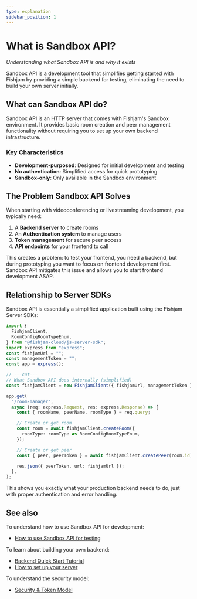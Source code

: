 ```yaml
---
type: explanation
sidebar_position: 1
---
```


# What is Sandbox API?

_Understanding what Sandbox API is and why it exists_

Sandbox API is a development tool that simplifies getting started with Fishjam by providing a simple backend for testing, eliminating the need to build your own server initially.

## What can Sandbox API do?

Sandbox API is an HTTP server that comes with Fishjam's Sandbox environment.
It provides basic room creation and peer management functionality without requiring you to set up your own backend infrastructure.

### Key Characteristics

- **Development-purposed**: Designed for initial development and testing
- **No authentication**: Simplified access for quick prototyping
- **Sandbox-only**: Only available in the Sandbox environment

## The Problem Sandbox API Solves

When starting with videoconferencing or livestreaming development, you typically need:

1. A **Backend server** to create rooms
2. An **Authentication system** to manage users
3. **Token management** for secure peer access
4. **API endpoints** for your frontend to call

This creates a problem: to test your frontend, you need a backend, but during prototyping you want to focus on frontend development first.
Sandbox API mitigates this issue and allows you to start frontend development ASAP.

## Relationship to Server SDKs

Sandbox API is essentially a simplified application built using the Fishjam Server SDKs:

```typescript
import {
  FishjamClient,
  RoomConfigRoomTypeEnum,
} from "@fishjam-cloud/js-server-sdk";
import express from "express";
const fishjamUrl = "";
const managementToken = "";
const app = express();

// ---cut---
// What Sandbox API does internally (simplified)
const fishjamClient = new FishjamClient({ fishjamUrl, managementToken });

app.get(
  "/room-manager",
  async (req: express.Request, res: express.Response) => {
    const { roomName, peerName, roomType } = req.query;

    // Create or get room
    const room = await fishjamClient.createRoom({
      roomType: roomType as RoomConfigRoomTypeEnum,
    });

    // Create or get peer
    const { peer, peerToken } = await fishjamClient.createPeer(room.id);

    res.json({ peerToken, url: fishjamUrl });
  },
);
```

This shows you exactly what your production backend needs to do, just with proper authentication and error handling.

## See also

To understand how to use Sandbox API for development:

- [How to use Sandbox API for testing](/how-to/features/room-manager-testing)

To learn about building your own backend:

- [Backend Quick Start Tutorial](/tutorials/backend-quick-start)
- [How to set up your server](/how-to/backend/server-setup)

To understand the security model:

- [Security & Token Model](/explanation/security-tokens)
